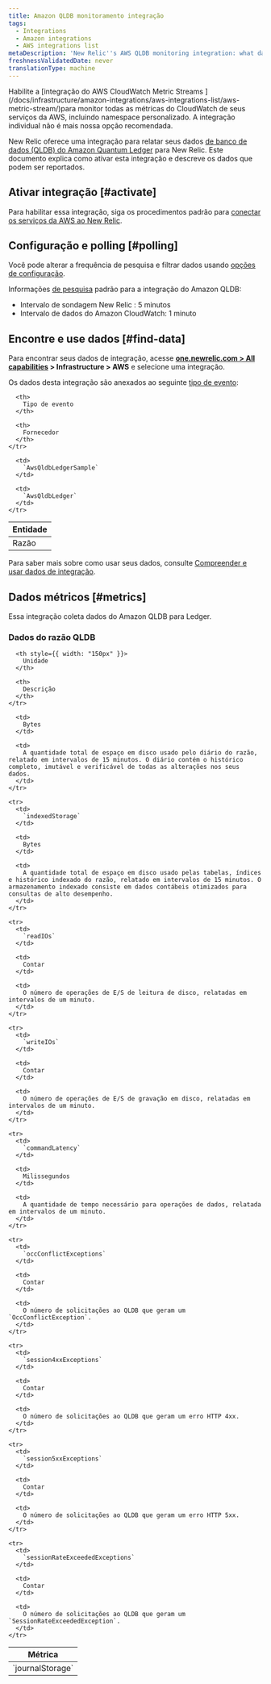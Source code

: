 ```yaml
---
title: Amazon QLDB monitoramento integração
tags:
  - Integrations
  - Amazon integrations
  - AWS integrations list
metaDescription: 'New Relic''s AWS QLDB monitoring integration: what data it reports, and how to enable it.'
freshnessValidatedDate: never
translationType: machine
---
```


<Callout variant="important">
  Habilite a [integração do AWS CloudWatch Metric Streams ](/docs/infrastructure/amazon-integrations/aws-integrations-list/aws-metric-stream/)para monitor todas as métricas do CloudWatch de seus serviços da AWS, incluindo namespace personalizado. A integração individual não é mais nossa opção recomendada.
</Callout>

New Relic oferece uma integração para relatar seus dados [de banco de dados (QLDB) do Amazon Quantum Ledger](https://aws.amazon.com/qldb/) para New Relic. Este documento explica como ativar esta integração e descreve os dados que podem ser reportados.

## Ativar integração [#activate]

Para habilitar essa integração, siga os procedimentos padrão para [conectar os serviços da AWS ao New Relic](/docs/infrastructure/infrastructure-integrations/getting-started/connect-aws-integrations-infrastructure).

## Configuração e polling [#polling]

Você pode alterar a frequência de pesquisa e filtrar dados usando [opções de configuração](/docs/integrations/new-relic-integrations/getting-started/configure-polling-frequency-data-collection-cloud-integrations).

Informações [de pesquisa](/docs/infrastructure/amazon-integrations/aws-integrations-list/aws-polling-intervals-infrastructure-integrations) padrão para a integração do Amazon QLDB:

* Intervalo de sondagem New Relic : 5 minutos
* Intervalo de dados do Amazon CloudWatch: 1 minuto

## Encontre e use dados [#find-data]

Para encontrar seus dados de integração, acesse <DNT>**[one.newrelic.com > All capabilities](https://one.newrelic.com/all-capabilities) > Infrastructure > AWS**</DNT> e selecione uma integração.

Os dados desta integração são anexados ao seguinte [tipo de evento](/docs/data-apis/understand-data/new-relic-data-types/#event-data):

<table>
  <thead>
    <tr>
      <th>
        Entidade
      </th>

      <th>
        Tipo de evento
      </th>

      <th>
        Fornecedor
      </th>
    </tr>
  </thead>

  <tbody>
    <tr>
      <td>
        Razão
      </td>

      <td>
        `AwsQldbLedgerSample`
      </td>

      <td>
        `AwsQldbLedger`
      </td>
    </tr>
  </tbody>
</table>

Para saber mais sobre como usar seus dados, consulte [Compreender e usar dados de integração](/docs/infrastructure/integrations/find-use-infrastructure-integration-data).

## Dados métricos [#metrics]

Essa integração coleta dados do Amazon QLDB para Ledger.

### Dados do razão QLDB

<table>
  <thead>
    <tr>
      <th style={{ width: "275px" }}>
        Métrica
      </th>

      <th style={{ width: "150px" }}>
        Unidade
      </th>

      <th>
        Descrição
      </th>
    </tr>
  </thead>

  <tbody>
    <tr>
      <td>
        `journalStorage`
      </td>

      <td>
        Bytes
      </td>

      <td>
        A quantidade total de espaço em disco usado pelo diário do razão, relatado em intervalos de 15 minutos. O diário contém o histórico completo, imutável e verificável de todas as alterações nos seus dados.
      </td>
    </tr>

    <tr>
      <td>
        `indexedStorage`
      </td>

      <td>
        Bytes
      </td>

      <td>
        A quantidade total de espaço em disco usado pelas tabelas, índices e histórico indexado do razão, relatado em intervalos de 15 minutos. O armazenamento indexado consiste em dados contábeis otimizados para consultas de alto desempenho.
      </td>
    </tr>

    <tr>
      <td>
        `readIOs`
      </td>

      <td>
        Contar
      </td>

      <td>
        O número de operações de E/S de leitura de disco, relatadas em intervalos de um minuto.
      </td>
    </tr>

    <tr>
      <td>
        `writeIOs`
      </td>

      <td>
        Contar
      </td>

      <td>
        O número de operações de E/S de gravação em disco, relatadas em intervalos de um minuto.
      </td>
    </tr>

    <tr>
      <td>
        `commandLatency`
      </td>

      <td>
        Milissegundos
      </td>

      <td>
        A quantidade de tempo necessário para operações de dados, relatada em intervalos de um minuto.
      </td>
    </tr>

    <tr>
      <td>
        `occConflictExceptions`
      </td>

      <td>
        Contar
      </td>

      <td>
        O número de solicitações ao QLDB que geram um `OccConflictException`.
      </td>
    </tr>

    <tr>
      <td>
        `session4xxExceptions`
      </td>

      <td>
        Contar
      </td>

      <td>
        O número de solicitações ao QLDB que geram um erro HTTP 4xx.
      </td>
    </tr>

    <tr>
      <td>
        `session5xxExceptions`
      </td>

      <td>
        Contar
      </td>

      <td>
        O número de solicitações ao QLDB que geram um erro HTTP 5xx.
      </td>
    </tr>

    <tr>
      <td>
        `sessionRateExceededExceptions`
      </td>

      <td>
        Contar
      </td>

      <td>
        O número de solicitações ao QLDB que geram um `SessionRateExceededException`.
      </td>
    </tr>
  </tbody>
</table>

